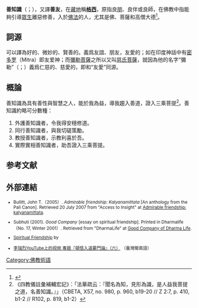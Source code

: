 {{Expert|time=2015-12-14T03:35:01+00:00}}

{{Buddhism}}

'''善知識'''（{{lang-sa|Kalyāṇa-mitra（-tā）}}；{{lang-pi|Kalyāṇa-mitta（-tā）}}），又譯'''善友'''，在[[藏地|藏地]]稱'''[[格西|格西]]'''，原指良[[朋友|朋]]、良伴或良師，在佛教中指能夠引導[[眾生|眾生]]離惡修善，入於[[佛法|佛法]]的人，尤其是佛、菩薩和高僧大德<ref>{{cite web |url=http://www.fgs.org.tw/master/masterA/books/sutra/sixth-huinang/02-3.htm |title=“九．所謂善知識，要具備那些條件？” |accessdate=2012-03-10 |work=星雲文集《六祖壇經講話》第二般若品講解 |publisher=[[佛光山|佛光山]] |quote=要親近善知識；善知識是指正直而有德行，能教導正道的人。 |deadurl=yes |archiveurl=https://web.archive.org/web/20120712103805/http://www.fgs.org.tw/master/masterA/books/sutra/sixth-huinang/02-3.htm |archivedate=2012-07-12 |language=zh }}</ref>。

==詞源==
{{IAST|Kalyāṇa}}可以譯為好的、微妙的、賢善的。{{IAST|mitra-}}義爲友誼、朋友，友愛的；如在印度神話中有[[密多罗|密多罗]]（Mitra）即友爱神；而[[彌勒菩薩|彌勒菩薩]]之所以又叫[[慈氏菩薩|慈氏菩薩]]，就因為他的名字“彌勒”（{{lang-sa|Maitrī}}；{{lang-pi|Mettā}}）義爲仁慈的、慈愛的，即和{{IAST|mitra}}“友愛”同源。

==概論==
善知識為具有善性與智慧之人，能於我為益，導我趨入善道，證入三乘菩提<ref>《四教儀註彙補輔宏記》：「法華疏云：『聞名為知，見形為識，是人益我菩提之道，名善知識。』」（CBETA, X57, no. 980, p. 960, b19-20 // Z 2:7, p. 410, b1-2 // R102, p. 819, b1-2）</ref>。善知識約略可分數種：
#外護善知識者，令我得安穩修道。
#同行善知識者，與我切磋策勵。
#教授善知識者，示教利喜於吾。
#實際實相善知識者，助吾證入三乘菩提。

== 参考文献 ==
{{Reflist}}

==外部連結==
<small>
*{{en}} Bullitt, John T.（2005）. ''Admirable friendship: Kalyanamittata'' [An anthology from the Pali Canon]. Retrieved 20 July 2007 from "Access to Insight" at [http://www.accesstoinsight.org/ptf/dhamma/sacca/sacca4/samma-ditthi/kalyanamittata.html Admirable friendship: kalyanamittata]{{Wayback|url=http://www.accesstoinsight.org/ptf/dhamma/sacca/sacca4/samma-ditthi/kalyanamittata.html |date=20201112003826 }}.
*{{en}} Subhuti (2001). ''Good Company'' [essay on spiritual friendship].  Printed in Dharmalife（No. 17, Winter 2001）.  Retrieved from "DharmaLife" at [https://web.archive.org/web/20120204044057/http://www.dharmalife.com/issue17/goodcompany.html Good Company of Dharma Life].
*{{en}}[http://www.bps.lk/newaletters/nl_57.html Spiritual Friendship]{{Wayback|url=http://www.bps.lk/newaletters/nl_57.html |date=20120206134620 }} by {{link-en|Bhikkhu Bodhi|Bhikkhu Bodhi}}
*{{zh}}[https://www.youtube.com/watch?v=_0kAfbTpKZs&t=6m52s 李瑞烈YouTube上的视频 專題『頓悟入道要門論』（六）] {{Wayback|url=https://www.youtube.com/watch?v=_0kAfbTpKZs&t=6m52s |date=20210416120632 }}（臺灣閩南語）
</small>

<!-- ==外部連結==  -->
<!-- 待編者有限度補充，根據WP:ELYES（應該要連結的網址）：
一個網站保有中立且正確的資料以加強對條目的瞭解，而且其內容因為版權問題或是資料過於詳細等各種原因，而無法整合入維基條目中者（諸如職業運動統計數字、電影或電視節目的工作人員名單、訪談記錄、線上書籍等。-->

[[Category:佛教術語|Category:佛教術語]]